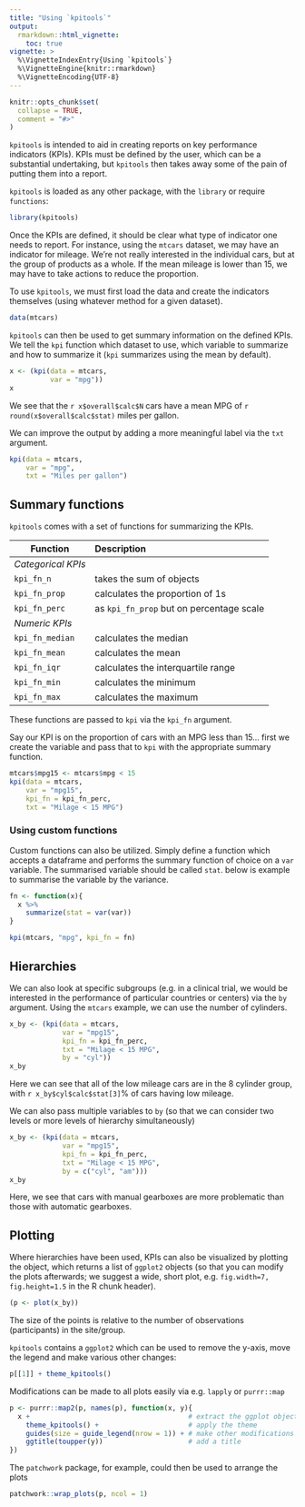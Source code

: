 ```yaml
---
title: "Using `kpitools`"
output: 
  rmarkdown::html_vignette:
    toc: true
vignette: >
  %\VignetteIndexEntry{Using `kpitools`}
  %\VignetteEngine{knitr::rmarkdown}
  %\VignetteEncoding{UTF-8}
---
```


```r
knitr::opts_chunk$set(
  collapse = TRUE,
  comment = "#>"
)
```

`kpitools` is intended to aid in creating reports on key performance indicators 
(KPIs). KPIs must be defined by the user, which can be a substantial undertaking, 
but `kpitools` then takes away some of the pain of putting them into a report.

`kpitools` is loaded as any other package, with the `library` or require `functions`:


```r
library(kpitools)
```


Once the KPIs are defined, it should be clear what type of indicator one needs to
report. For instance, using the `mtcars` dataset, we may have an indicator for 
mileage. We're not really interested in the individual 
cars, but at the group of products as a whole. If the mean 
mileage is lower than 15, we may have to take actions to reduce the proportion.

To use `kpitools`, we must first load the data and create the indicators themselves
(using whatever method for a given dataset). 

```r
data(mtcars)
```

`kpitools` can then be used to get summary information on the defined KPIs. We 
tell the `kpi` function which dataset to use, which variable to summarize and how
to summarize it (`kpi` summarizes using the mean by default).

```r
x <- (kpi(data = mtcars, 
          var = "mpg"))
x
```


We see that the `r x$overall$calc$N` cars have a mean MPG of `r round(x$overall$calc$stat)` miles per gallon.

We can improve the output by adding a more meaningful label via the `txt` argument.


```r
kpi(data = mtcars, 
    var = "mpg",
    txt = "Miles per gallon")

```

## Summary functions

`kpitools` comes with a set of functions for summarizing the KPIs.  

| Function          |Description
|-------------------|:---------------------------------------
|*Categorical KPIs* |
|`kpi_fn_n`         |takes the sum of objects
|`kpi_fn_prop`      |calculates the proportion of 1s
|`kpi_fn_perc`      |as `kpi_fn_prop` but on percentage scale
|*Numeric KPIs*     |
|`kpi_fn_median`    |calculates the median
|`kpi_fn_mean`      |calculates the mean
|`kpi_fn_iqr`       |calculates the interquartile range
|`kpi_fn_min`       |calculates the minimum
|`kpi_fn_max`       |calculates the maximum

These functions are passed to `kpi` via the `kpi_fn` argument. 

Say our KPI is on the proportion of cars with an MPG less than 15... first we create the variable and pass that to `kpi` with the appropriate summary function. 

```r
mtcars$mpg15 <- mtcars$mpg < 15
kpi(data = mtcars, 
    var = "mpg15",
    kpi_fn = kpi_fn_perc,
    txt = "Milage < 15 MPG")

```

### Using custom functions

Custom functions can also be utilized. Simply define a function which accepts a 
dataframe and performs the summary function of choice on a `var` variable. The summarised 
variable should be called `stat`. below is example to summarise the variable by
the variance.

```r
fn <- function(x){
  x %>%
    summarize(stat = var(var))
}

kpi(mtcars, "mpg", kpi_fn = fn)

```



## Hierarchies

We can also look at specific subgroups (e.g. in a clinical trial, we would be 
interested in the performance of particular countries or centers) via the `by` 
argument. Using the `mtcars` example, we can use the number of cylinders.

```r
x_by <- (kpi(data = mtcars, 
             var = "mpg15",
             kpi_fn = kpi_fn_perc,
             txt = "Milage < 15 MPG",
             by = "cyl"))
x_by
```

Here we can see that all of the low mileage cars are in the 8 cylinder group, 
with `r x_by$cyl$calc$stat[3]`% of cars having low mileage.

We can also pass multiple variables to `by` (so that we can consider two levels 
or more levels of hierarchy simultaneously)
```r
x_by <- (kpi(data = mtcars, 
             var = "mpg15",
             kpi_fn = kpi_fn_perc,
             txt = "Milage < 15 MPG",
             by = c("cyl", "am")))
x_by
```

Here, we see that cars with manual gearboxes are more problematic than those with
automatic gearboxes.

## Plotting
Where hierarchies have been used, KPIs can also be visualized by plotting the 
object, which returns a list of 
`ggplot2` objects (so that you can modify the plots afterwards; we suggest a wide, 
short plot, e.g. `fig.width=7, fig.height=1.5` in the R chunk header). 

```r
(p <- plot(x_by))
```

The size of the points is relative to the number of observations (participants)
in the site/group.

`kpitools` contains a `ggplot2` which can be used to remove the y-axis, move the 
legend and make various other changes:
```r
p[[1]] + theme_kpitools()
```

Modifications can be made to all plots easily via e.g. `lapply` or `purrr::map`

```r
p <- purrr::map2(p, names(p), function(x, y){
  x +                                       # extract the ggplot object
    theme_kpitools() +                      # apply the theme
    guides(size = guide_legend(nrow = 1)) + # make other modifications
    ggtitle(toupper(y))                     # add a title
})
```

The `patchwork` package, for example, could then be used to arrange the plots 

```r
patchwork::wrap_plots(p, ncol = 1)
```





